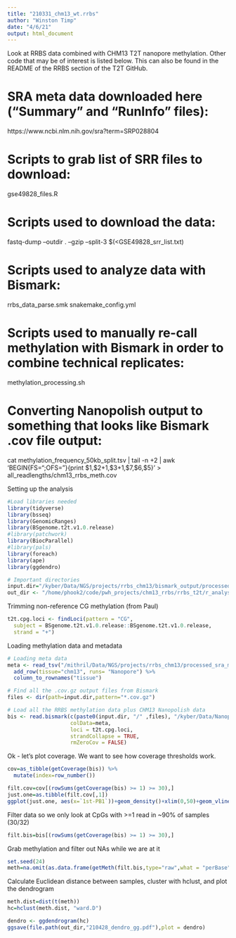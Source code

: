 ```yaml
---
title: "210331_chm13_wt.rrbs"
author: "Winston Timp"
date: "4/6/21"
output: html_document
---
```


Look at RRBS data combined with CHM13 T2T nanopore methylation. Other code that may be of interest is listed below. This can also be found in the README of the RRBS section of the T2T GitHub.

# SRA meta data downloaded here ("Summary" and "RunInfo" files): 
https://www.ncbi.nlm.nih.gov/sra?term=SRP028804

# Scripts to grab list of SRR files to download:
gse49828_files.R

# Scripts used to download the data:
fastq-dump --outdir . --gzip --split-3 $(<GSE49828_srr_list.txt)

# Scripts used to analyze data with Bismark:
rrbs_data_parse.smk
snakemake_config.yml

# Scripts used to manually re-call methylation with Bismark in order to combine technical replicates:
methylation_processing.sh

# Converting Nanopolish output to something that looks like Bismark .cov file output:
cat methylation_frequency_50kb_split.tsv | tail -n +2 | awk 'BEGIN{FS="\t";OFS="\t"}{print $1,$2+1,$3+1,$7,$6,$5}' > all_readlengths/chm13_rrbs_meth.cov

Setting up the analysis
```r
#Load libraries needed
library(tidyverse)
library(bsseq)
library(GenomicRanges)
library(BSgenome.t2t.v1.0.release)
#library(patchwork)
library(BiocParallel)
#library(pals)
library(foreach)
library(ape)
library(ggdendro)

# Important directories
input.dir="/kyber/Data/NGS/projects/rrbs_chm13/bismark_output/processed_meth_calls"
out_dir <- "/home/phook2/code/pwh_projects/chm13_rrbs/rrbs_t2t/r_analysis/r_output"
```

Trimming non-reference CG methylation (from Paul)
```r
t2t.cpg.loci <- findLoci(pattern = "CG",
  subject = BSgenome.t2t.v1.0.release::BSgenome.t2t.v1.0.release, 
  strand = "+")
```

Loading methylation data and metadata
```r
# Loading meta data
meta <- read_tsv("/mithril/Data/NGS/projects/rrbs_chm13/processed_sra_meta.tsv",col_names = TRUE) %>%
  add_row(tissue="chm13", runs= "Nanopore") %>%
  column_to_rownames("tissue")

# Find all the .cov.gz output files from Bismark
files <- dir(path=input.dir,pattern="*.cov.gz")

# Load all the RRBS methylation data plus CHM13 Nanopolish data
bis <- read.bismark(c(paste0(input.dir, "/" ,files), "/kyber/Data/Nanopore/Analysis/gmoney/CHM13/v1.0_final_assembly/methylation_calls/all_readlengths/chm13_rrbs_meth.cov"),
                    colData=meta,
                    loci = t2t.cpg.loci,
                    strandCollapse = TRUE,
                    rmZeroCov = FALSE)
```

Ok - let's plot coverage. We want to see how coverage thresholds work.
```r
cov=as_tibble(getCoverage(bis)) %>%
  mutate(index=row_number())

filt.cov=cov[(rowSums(getCoverage(bis) >= 1) >= 30),]
just.one=as.tibble(filt.cov[,1])
ggplot(just.one, aes(x=`1st-PB1`))+geom_density()+xlim(0,50)+geom_vline(xintercept=1)
```

Filter data so we only look at CpGs with >=1 read in ~90% of samples (30/32)
```r
filt.bis=bis[(rowSums(getCoverage(bis) >= 1) >= 30),]
```

Grab methylation and filter out NAs while we are at it 
```r
set.seed(24)
meth=na.omit(as.data.frame(getMeth(filt.bis,type="raw",what = "perBase")))
```

Calculate Euclidean distance between samples, cluster with hclust, and plot the dendrogram
```r
meth.dist=dist(t(meth))
hc=hclust(meth.dist, "ward.D")

dendro <- ggdendrogram(hc)
ggsave(file.path(out_dir,"210428_dendro_gg.pdf"),plot = dendro)
```
